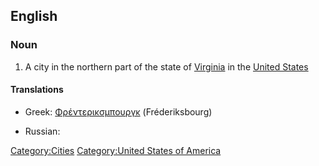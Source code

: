 ==English==

===Noun===
{{wikipedia|Fredericksburg, Virginia}}
{{en-proper noun}}

# A city in the northern part of the state of [[Virginia]] in the [[United States]]

====Translations====
{{trans-top}}
* Greek: [[Φρέντερικσμπουργκ]] (Fréderiksbourg)
{{trans-mid}}
* Russian: {{t|ru|Фредериксбург|m|tr=Frederiksbúrg}}
{{trans-bottom}}

[[Category:Cities]]
[[Category:United States of America]]